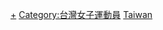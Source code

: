 {{Commons category}}

[[Category:台灣網球運動員|+]]
[[Category:台灣女子運動員|Category:台灣女子運動員]]
[[Category:各國女子網球運動員|Taiwan]]